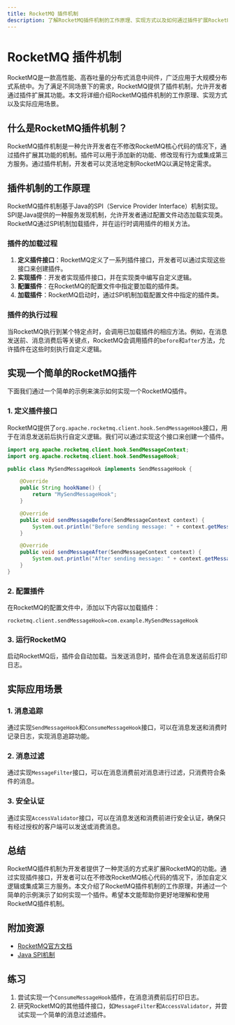 ```yaml
---
title: RocketMQ 插件机制
description: 了解RocketMQ插件机制的工作原理、实现方式以及如何通过插件扩展RocketMQ的功能。
---
```


# RocketMQ 插件机制

RocketMQ是一款高性能、高吞吐量的分布式消息中间件，广泛应用于大规模分布式系统中。为了满足不同场景下的需求，RocketMQ提供了插件机制，允许开发者通过插件扩展其功能。本文将详细介绍RocketMQ插件机制的工作原理、实现方式以及实际应用场景。

## 什么是RocketMQ插件机制？

RocketMQ插件机制是一种允许开发者在不修改RocketMQ核心代码的情况下，通过插件扩展其功能的机制。插件可以用于添加新的功能、修改现有行为或集成第三方服务。通过插件机制，开发者可以灵活地定制RocketMQ以满足特定需求。

## 插件机制的工作原理

RocketMQ插件机制基于Java的SPI（Service Provider Interface）机制实现。SPI是Java提供的一种服务发现机制，允许开发者通过配置文件动态加载实现类。RocketMQ通过SPI机制加载插件，并在运行时调用插件的相关方法。

### 插件的加载过程

1. **定义插件接口**：RocketMQ定义了一系列插件接口，开发者可以通过实现这些接口来创建插件。
2. **实现插件**：开发者实现插件接口，并在实现类中编写自定义逻辑。
3. **配置插件**：在RocketMQ的配置文件中指定要加载的插件类。
4. **加载插件**：RocketMQ启动时，通过SPI机制加载配置文件中指定的插件类。

### 插件的执行过程

当RocketMQ执行到某个特定点时，会调用已加载插件的相应方法。例如，在消息发送前、消息消费后等关键点，RocketMQ会调用插件的`before`和`after`方法，允许插件在这些时刻执行自定义逻辑。

## 实现一个简单的RocketMQ插件

下面我们通过一个简单的示例来演示如何实现一个RocketMQ插件。

### 1. 定义插件接口

RocketMQ提供了`org.apache.rocketmq.client.hook.SendMessageHook`接口，用于在消息发送前后执行自定义逻辑。我们可以通过实现这个接口来创建一个插件。

```java
import org.apache.rocketmq.client.hook.SendMessageContext;
import org.apache.rocketmq.client.hook.SendMessageHook;

public class MySendMessageHook implements SendMessageHook {

    @Override
    public String hookName() {
        return "MySendMessageHook";
    }

    @Override
    public void sendMessageBefore(SendMessageContext context) {
        System.out.println("Before sending message: " + context.getMessage());
    }

    @Override
    public void sendMessageAfter(SendMessageContext context) {
        System.out.println("After sending message: " + context.getMessage());
    }
}
```

### 2. 配置插件

在RocketMQ的配置文件中，添加以下内容以加载插件：

```properties
rocketmq.client.sendMessageHook=com.example.MySendMessageHook
```

### 3. 运行RocketMQ

启动RocketMQ后，插件会自动加载。当发送消息时，插件会在消息发送前后打印日志。

## 实际应用场景

### 1. 消息追踪

通过实现`SendMessageHook`和`ConsumeMessageHook`接口，可以在消息发送和消费时记录日志，实现消息追踪功能。

### 2. 消息过滤

通过实现`MessageFilter`接口，可以在消息消费前对消息进行过滤，只消费符合条件的消息。

### 3. 安全认证

通过实现`AccessValidator`接口，可以在消息发送和消费前进行安全认证，确保只有经过授权的客户端可以发送或消费消息。

## 总结

RocketMQ插件机制为开发者提供了一种灵活的方式来扩展RocketMQ的功能。通过实现插件接口，开发者可以在不修改RocketMQ核心代码的情况下，添加自定义逻辑或集成第三方服务。本文介绍了RocketMQ插件机制的工作原理，并通过一个简单的示例演示了如何实现一个插件。希望本文能帮助你更好地理解和使用RocketMQ插件机制。

## 附加资源

- [RocketMQ官方文档](https://rocketmq.apache.org/docs/)
- [Java SPI机制](https://docs.oracle.com/javase/tutorial/ext/basics/spi.html)

## 练习

1. 尝试实现一个`ConsumeMessageHook`插件，在消息消费前后打印日志。
2. 研究RocketMQ的其他插件接口，如`MessageFilter`和`AccessValidator`，并尝试实现一个简单的消息过滤插件。
